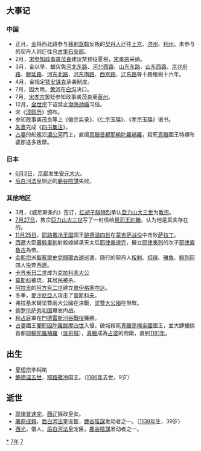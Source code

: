 {{yearTOC|1177|西夏'''[[乾祐_(西夏)|-{乾}-祐]]八年'''；大理'''[[盛德_(大理)|盛德]]二年'''；金'''[[大定_(金朝)|大定]]十七年'''；西辽'''[[崇福|崇福]]十四年'''；南宋'''[[淳熙|淳熙]]四年'''；越南'''[[貞符|貞符]]二年'''；日本'''[[安元|安元]]三年'''，'''[[治承|治承]]元年'''}}
== 大事记 ==
===中国===
*正月，[[金朝|金]]将西北路参与[[移剌窩斡|移剌窩斡]]反叛的[[契丹人|契丹人]]迁往[[會寧府|上京]]、[[濟州_(金朝)|济州]]、[[利州_(辽朝)|利州]]。未参与的契丹人则迁往[[乌古|乌古里]][[石垒部|石垒部]]。
*2月，[[南宋|宋]][[参知政事|参知政事]][[龚茂良|龚茂良]]建议禁预征夏税，[[宋孝宗|宋孝宗]]采纳。
*3月，金以旱、蝗灾免[[河北东路|河北东路]]、[[河北西路|河北西路]]、[[山东东路|山东东路]]、[[山东西路|山东西路]]、[[京兆府路|京兆府路]]、[[鄜延路|鄜延路]]、[[河东北路|河东北路]]、[[河东南路|河东南路]]、[[西京路|西京路]]、[[辽东路|辽东路]]等十路租税十六年。
*4月，金规定[[猛安谋克|猛安谋克]]承袭制度。
*7月，因大雨，[[黄河|黄河]]在[[白沟|白沟]]决口。
*7月，[[宋孝宗|宋孝宗]]罢贬参知政事龚茂良至[[英州_(南汉)|英州]]。
*12月，[[金世宗|金世宗]]下诏禁止[[渤海国|渤海]][[劫婚|劫婚]]习俗。
*宋《[[淳熙历|淳熙历]]》颁布。
*参知政事龚茂良等上《徽宗实录》、《仁宗玉牒》、《孝宗玉牒》诸书。
*[[朱熹|朱熹]]完成《[[四书集注|四书集注]]》。
*[[占婆|占婆]]的船艦沿[[湄公河|湄公河]]而上，直搗[[真臘|真臘]][[首都|首都]][[耶輸陀羅補羅|耶輸陀羅補羅]]，殺死[[真臘|真臘]]國王特裡布婆那迭多跋摩。

===日本===
*[[6月3日|6月3日]]，[[京都|京都]]发生[[安元大火|安元大火]]。
*[[后白河法皇|后白河法皇]]侧近的[[鹿谷陰謀|鹿谷陰謀]]失败。

===其他地区===
*3月，《威尼斯条约》签订，[[腓特烈一世_(神圣罗马帝国)|红胡子腓特烈]]承认[[亚历山大三世_(教宗)|亞力山大三世]]为[[教宗|教宗]]。
*[[7月27日|7月27日]]，教宗[[亚历山大三世_(教宗)|亞力山大三世]]写了一封信给[[祭司王約翰|祭司王約翰]]，认为他是真实存在的。
*[[11月25日|11月25日]]，[[耶路撒冷王国|耶路撒冷王国]]国王[[鲍德温四世|鲍德温四世]]在[[蒙吉萨战役|蒙吉萨战役]]中击败[[萨拉丁|萨拉丁]]。
*[[西遼|西遼]]大臣[[蕭斡里剌|蕭斡里剌]]射殺媳婦承天太后[[耶律普速完|耶律普速完]]，擁立[[耶律夷烈|耶律夷列]]的次子[[耶律直魯古|耶律直魯古]]為帝。
*[[金熙宗|金熙宗]]派[[監察禦史|監察禦史]][[完顏覿古速|完顏覿古速]]巡邊，隨行的契丹人[[挼剌|挼剌]]、[[招得|招得]]、[[雅魯_(人名)|雅魯]]、[[斡列阿|斡列阿]]四人投奔西遼。
*[[卡齐米日二世|卡齐米日二世]]成为[[波兰君主列表|克拉科夫大公]]
*[[莫斯科|莫斯科]]被烧，其居民被杀。
*[[阿拉贡|阿拉贡]]的[[阿方索二世_(阿拉贡)|阿方索二世]]建立[[普伊格塞尔达|普伊格塞尔达]]。
*冬季，[[愛沙尼亞人|愛沙尼亞人]]攻击了[[普斯科夫|普斯科夫]]。
*弗拉基米爾梁贊兩大公國在{{tsl|ru|Междоусобная война в Северо-Восточной Руси (1174—1177)||1174-1177年弗拉基米爾－蘇茲達爾公國內戰}}決戰，[[梁贊大公國|梁贊大公國]]在{{tsl|ru|Сражение на Колокше (1177)|克羅科沙戰役}}慘敗。
*[[佛罗伦萨共和国|佛罗伦萨共和国]]爆发内战。
*[[拜占庭|拜占庭]]軍在[[門德雷斯河谷戰役|門德雷斯河谷戰役]]獲勝。
*[[占婆|占婆]]國王[[闍耶因陀羅跋摩四世|闍耶因陀羅跋摩四世]]入侵，破城殺死[[真臘|真臘]][[高棉帝國|高棉帝國]]國王{{le|特里布婆那迭多跋摩|Tribhuvanāditya}}，並大肆擄掠首都[[耶輸陀羅補羅|耶輸陀羅補羅]]（[[吳哥城|吳哥城]]），[[真臘|真臘]]成為[[占婆|占婆]]的附庸，直到[[1181年|1181年]]。

== 出生 ==
* [[夏桓宗|夏桓宗]]李純祐
*[[鲍德温五世_(耶路撒冷)|鲍德温五世]]，[[耶路撒冷王国|耶路撒冷]]国王。（[[1186年|1186年]]去世，9岁）

== 逝世 ==
{{Wikisource year mention}}
*[[耶律普速完|耶律普速完]]，[[西辽|西辽]]摄政皇女。
*[[藤原成親|藤原成親]]，[[后白河法皇|后白河法皇]]宠臣，[[鹿谷陰謀|鹿谷陰謀]]发动者之一。（[[1138年|1138年]]生，39岁）
*[[西光|西光]]，僧人，[[后白河法皇|后白河法皇]]宠臣，[[鹿谷陰謀|鹿谷陰謀]]发动者之一。

[[Category:1177年|*]]
[[Category:1170年代|7年]]
[[Category:12世纪各年|7]]